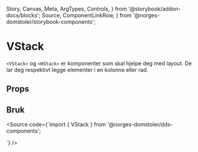   Story,
  Canvas,
  Meta,
  ArgTypes,
  Controls,
} from '@storybook/addon-docs/blocks';
  Source,
  ComponentLinkRow,
} from '@norges-domstoler/storybook-components';

<Meta of={StackStories} />

# VStack

<ComponentLinkRow
  docsHref="https://design.domstol.no/987b33f71/p/8539cc-stack"
  githubHref="https://github.com/domstolene/designsystem/tree/main/packages/components/src/components/Stack"
  storybookHref="https://domstolene.github.io/designsystem/?path=/story/dds-components-layout-primitives-vstack--default"
/>

`<VStack>` og `<HStack>` er komponenter som skal hjelpe deg med layout.
De lar deg respektivt legge elementer i en kolonne eller rad.

## Props

<Canvas of={StackStories.Preview} />
<Controls of={StackStories.Preview} />

## Bruk

<Source
  code={`import { VStack } from '@norges-domstoler/dds-components';

<VStack gap="x1">
  <div />
  <div />
  <div />
</VStack>

`} />
